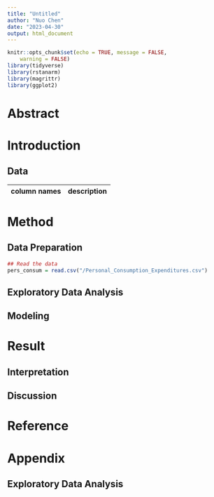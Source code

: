 ```yaml
---
title: "Untitled"
author: "Nuo Chen"
date: "2023-04-30"
output: html_document
---
```


```r
knitr::opts_chunk$set(echo = TRUE, message = FALSE,
	warning = FALSE)
library(tidyverse)
library(rstanarm)
library(magrittr)
library(ggplot2)
```


# Abstract

# Introduction

## Data


| column names      | description                                     |
| :--               | :-----                                          |



# Method

## Data Preparation


```r
## Read the data
pers_consum = read.csv("/Personal_Consumption_Expenditures.csv")
```

## Exploratory Data Analysis

## Modeling


\newpage

# Result

## Interpretation

## Discussion


# Reference


\newpage

# Appendix

## Exploratory Data Analysis


```r
```

